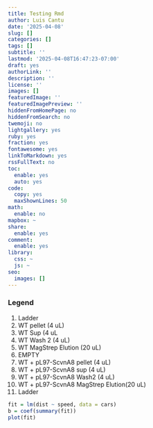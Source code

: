 ```yaml
---
title: Testing Rmd
author: Luis Cantu
date: '2025-04-08'
slug: []
categories: []
tags: []
subtitle: ''
lastmod: '2025-04-08T16:47:23-07:00'
draft: yes
authorLink: ''
description: ''
license: ''
images: []
featuredImage: ''
featuredImagePreview: ''
hiddenFromHomePage: no
hiddenFromSearch: no
twemoji: no
lightgallery: yes
ruby: yes
fraction: yes
fontawesome: yes
linkToMarkdown: yes
rssFullText: no
toc:
  enable: yes
  auto: yes
code:
  copy: yes
  maxShownLines: 50
math:
  enable: no
mapbox: ~
share:
  enable: yes
comment:
  enable: yes
library:
  css: ~
  js: ~
seo:
  images: []
---
```

### Legend
  1. Ladder
  2. WT pellet (4 uL)
  3. WT Sup (4 uL
  4. WT Wash 2 (4 uL)
  5. WT MagStrep Elution (20 uL)
  6. EMPTY
  7. WT + pL97-ScvnA8 pellet (4 uL)
  8. WT + pL97-ScvnA8 sup (4 uL)
  9. WT + pL97-ScvnA8 Wash2 (4 uL)
  10. WT + pL97-ScvnA8 MagStrep Elution(20 uL)
  11. Ladder
```r
fit = lm(dist ~ speed, data = cars)
b = coef(summary(fit))
plot(fit)
```
<!--more-->
